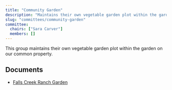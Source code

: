 ```yaml
---
title: "Community Garden"
description: "Maintains their own vegetable garden plot within the garden on our common property."
slug: "committees/community-garden"
committee:
  chairs: ["Sara Carver"]
  members: []
---
```



<CommitteeMembers frontmatter={frontmatter} />

This group maintains their own vegetable garden plot within the garden on our common property.

## Documents

- [Falls Creek Ranch Garden](/uploads/2022/03/Falls-Creek-Ranch-Garden-1.pdf)


<FileHistory file="src/content/docs/committees/community-garden.mdx" />